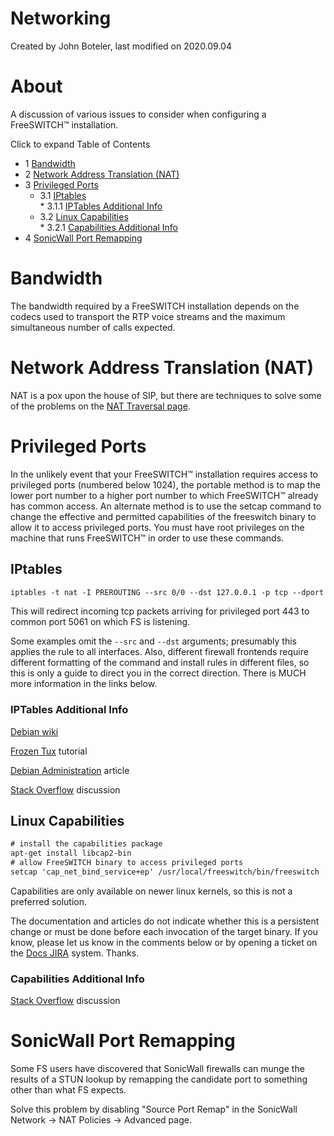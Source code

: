 
# Networking 

 Created by  John Boteler, last modified on 2020.09.04

# About

A discussion of various issues to consider when configuring a FreeSWITCH™ installation.

Click to expand Table of Contents

* 1 [Bandwidth](#bandwidth)
* 2 [Network Address Translation (NAT)](#network-address-translation-nat)
* 3 [Privileged Ports](#privileged-ports)  
   * 3.1 [IPtables](#iptables)  
         * 3.1.1 [IPTables Additional Info](#iptables-additional-info)  
   * 3.2 [Linux Capabilities](#linux-capabilities)  
         * 3.2.1 [Capabilities Additional Info](#capabilities-additional-info)
* 4 [SonicWall Port Remapping](#sonicwall-port-remapping)

# Bandwidth

The bandwidth required by a FreeSWITCH installation depends on the codecs used to transport the RTP voice streams and the maximum simultaneous number of calls expected.

# Network Address Translation (NAT)

NAT is a pox upon the house of SIP, but there are techniques to solve some of the problems on the [NAT Traversal page](./NAT-Traversal_3375417.mdx#about).

# Privileged Ports

In the unlikely event that your FreeSWITCH™ installation requires access to privileged ports (numbered below 1024), the portable method is to map the lower port number to a higher port number to which FreeSWITCH™ already has common access. An alternate method is to use the setcap command to change the effective and permitted capabilities of the freeswitch binary to allow it to access privileged ports. You must have root privileges on the machine that runs FreeSWITCH™ in order to use these commands.

## IPtables

```xml
iptables -t nat -I PREROUTING --src 0/0 --dst 127.0.0.1 -p tcp --dport 443 -j REDIRECT --to-ports 5061 
```

This will redirect incoming tcp packets arriving for privileged port 443 to common port 5061 on which FS is listening.

Some examples omit the `--src` and `--dst` arguments; presumably this applies the rule to all interfaces. Also, different firewall frontends require different formatting of the command and install rules in different files, so this is only a guide to direct you in the correct direction. There is MUCH more information in the links below.

### IPTables Additional Info

[Debian wiki](https://wiki.debian.org/Firewalls-local-port-redirection)

[Frozen Tux](https://www.frozentux.net/iptables-tutorial/iptables-tutorial.html#REDIRECTTARGET) tutorial

[Debian Administration](http://www.debian-administration.org/articles/386) article

[Stack Overflow](http://stackoverflow.com/questions/413807/is-there-a-way-for-non-root-processes-to-bind-to-privileged-ports-1024-on-l) discussion

## Linux Capabilities

```xml
# install the capabilities package
apt-get install libcap2-bin
# allow FreeSWITCH binary to access privileged ports
setcap 'cap_net_bind_service+ep' /usr/local/freeswitch/bin/freeswitch
```

Capabilities are only available on newer linux kernels, so this is not a preferred solution.

The documentation and articles do not indicate whether this is a persistent change or must be done before each invocation of the target binary. If you know, please let us know in the comments below or by opening a ticket on the [Docs JIRA](https://jira.freeswitch.org/browse/DOCS) system. Thanks.

### Capabilities Additional Info

[Stack Overflow](http://stackoverflow.com/questions/413807/is-there-a-way-for-non-root-processes-to-bind-to-privileged-ports-1024-on-l) discussion

# SonicWall Port Remapping

Some FS users have discovered that SonicWall firewalls can munge the results of a STUN lookup by remapping the candidate port to something other than what FS expects.

Solve this problem by disabling "Source Port Remap" in the SonicWall Network → NAT Policies → Advanced page.

  

